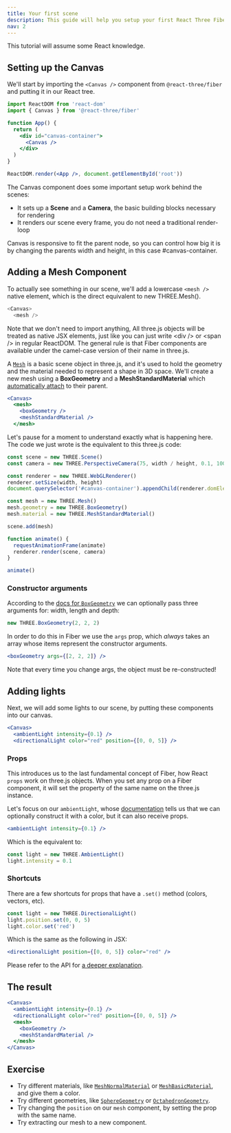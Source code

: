 ```yaml
---
title: Your first scene
description: This guide will help you setup your first React Three Fiber scene and introduce you to its core concepts.
nav: 2
---
```


This tutorial will assume some React knowledge.

## Setting up the Canvas

We'll start by importing the `<Canvas />` component from `@react-three/fiber` and putting it in our React tree.

```jsx
import ReactDOM from 'react-dom'
import { Canvas } from '@react-three/fiber'

function App() {
  return (
    <div id="canvas-container">
      <Canvas />
    </div>
  )
}

ReactDOM.render(<App />, document.getElementById('root'))
```

The Canvas component does some important setup work behind the scenes:

- It sets up a **Scene** and a **Camera**, the basic building blocks necessary for rendering
- It renders our scene every frame, you do not need a traditional render-loop

<Hint>
  Canvas is responsive to fit the parent node, so you can control how big it is by changing the parents width and
  height, in this case #canvas-container.
</Hint>

## Adding a Mesh Component

To actually see something in our scene, we'll add a lowercase `<mesh />` native element, which is the direct equivalent to new THREE.Mesh().

```js
<Canvas>
  <mesh />
```

<Hint>
  Note that we don't need to import anything, All three.js objects will be treated as native JSX elements, just like you
  can just write &lt;div /&gt; or &lt;span /&gt; in regular ReactDOM. The general rule is that Fiber components are
  available under the camel-case version of their name in three.js.
</Hint>

A [`Mesh`](https://threejs.org/docs/#api/en/objects/Mesh) is a basic scene object in three.js, and it's used to hold the geometry and the material needed to represent a shape in 3D space.
We'll create a new mesh using a **BoxGeometry** and a **MeshStandardMaterial** which [automatically attach](https://docs.pmnd.rs/react-three-fiber/api/objects#attach) to their parent.

```jsx
<Canvas>
  <mesh>
    <boxGeometry />
    <meshStandardMaterial />
  </mesh>
```

Let's pause for a moment to understand exactly what is happening here. The code we just wrote is the equivalent to this three.js code:

```jsx
const scene = new THREE.Scene()
const camera = new THREE.PerspectiveCamera(75, width / height, 0.1, 1000)

const renderer = new THREE.WebGLRenderer()
renderer.setSize(width, height)
document.querySelector('#canvas-container').appendChild(renderer.domElement)

const mesh = new THREE.Mesh()
mesh.geometry = new THREE.BoxGeometry()
mesh.material = new THREE.MeshStandardMaterial()

scene.add(mesh)

function animate() {
  requestAnimationFrame(animate)
  renderer.render(scene, camera)
}

animate()
```

### Constructor arguments

According to the [docs for `BoxGeometry`](https://threejs.org/docs/#api/en/geometries/BoxGeometry) we can optionally pass three arguments for: width, length and depth:

```js
new THREE.BoxGeometry(2, 2, 2)
```

In order to do this in Fiber we use the `args` prop, which _always_ takes an array whose items represent the constructor arguments.

```jsx
<boxGeometry args={[2, 2, 2]} />
```

<Hint>Note that every time you change args, the object must be re-constructed!</Hint>

## Adding lights

Next, we will add some lights to our scene, by putting these components into our canvas.

```jsx
<Canvas>
  <ambientLight intensity={0.1} />
  <directionalLight color="red" position={[0, 0, 5]} />
```

### Props

This introduces us to the last fundamental concept of Fiber, how React `props` work on three.js objects. When you set any prop on a Fiber component, it will set the property of the same name on the three.js instance.

Let's focus on our `ambientLight`, whose [documentation](https://threejs.org/docs/#api/en/lights/AmbientLight) tells us that we can optionally construct it with a color, but it can also receive props.

```jsx
<ambientLight intensity={0.1} />
```

Which is the equivalent to:

```jsx
const light = new THREE.AmbientLight()
light.intensity = 0.1
```

### Shortcuts

There are a few shortcuts for props that have a `.set()` method (colors, vectors, etc).

```jsx
const light = new THREE.DirectionalLight()
light.position.set(0, 0, 5)
light.color.set('red')
```

Which is the same as the following in JSX:

```jsx
<directionalLight position={[0, 0, 5]} color="red" />
```

Please refer to the API for [a deeper explanation](/react-three-fiber/api/objects).

## The result

```jsx
<Canvas>
  <ambientLight intensity={0.1} />
  <directionalLight color="red" position={[0, 0, 5]} />
  <mesh>
    <boxGeometry />
    <meshStandardMaterial />
  </mesh>
</Canvas>
```

<Codesandbox id="12q81" />

## Exercise

- Try different materials, like [`MeshNormalMaterial`](https://threejs.org/docs/#api/en/materials/MeshNormalMaterial) or [`MeshBasicMaterial`](https://threejs.org/docs/#api/en/materials/MeshBasicMaterial), and give them a color.
- Try different geometries, like [`SphereGeometry`](https://threejs.org/docs/#api/en/geometries/SphereGeometry) or [`OctahedronGeometry`](https://threejs.org/docs/#api/en/geometries/OctahedronGeometry).
- Try changing the `position` on our `mesh` component, by setting the prop with the same name.
- Try extracting our mesh to a new component.
